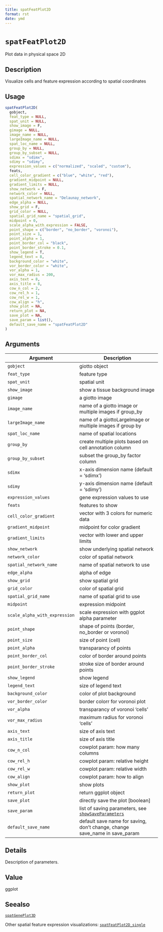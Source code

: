 ```yaml
--- 
title: spatFeatPlot2D 
format: rst 
date: ymd 
--- 
```

# `spatFeatPlot2D`

Plot data in physical space 2D


## Description

Visualize cells and feature expression according to spatial coordinates


## Usage

```r
spatFeatPlot2D(
  gobject,
  feat_type = NULL,
  spat_unit = NULL,
  show_image = F,
  gimage = NULL,
  image_name = NULL,
  largeImage_name = NULL,
  spat_loc_name = NULL,
  group_by = NULL,
  group_by_subset = NULL,
  sdimx = "sdimx",
  sdimy = "sdimy",
  expression_values = c("normalized", "scaled", "custom"),
  feats,
  cell_color_gradient = c("blue", "white", "red"),
  gradient_midpoint = NULL,
  gradient_limits = NULL,
  show_network = F,
  network_color = NULL,
  spatial_network_name = "Delaunay_network",
  edge_alpha = NULL,
  show_grid = F,
  grid_color = NULL,
  spatial_grid_name = "spatial_grid",
  midpoint = 0,
  scale_alpha_with_expression = FALSE,
  point_shape = c("border", "no_border", "voronoi"),
  point_size = 1,
  point_alpha = 1,
  point_border_col = "black",
  point_border_stroke = 0.1,
  show_legend = T,
  legend_text = 8,
  background_color = "white",
  vor_border_color = "white",
  vor_alpha = 1,
  vor_max_radius = 200,
  axis_text = 8,
  axis_title = 8,
  cow_n_col = 2,
  cow_rel_h = 1,
  cow_rel_w = 1,
  cow_align = "h",
  show_plot = NA,
  return_plot = NA,
  save_plot = NA,
  save_param = list(),
  default_save_name = "spatFeatPlot2D"
)
```


## Arguments

Argument      |Description
------------- |----------------
`gobject`     |     giotto object
`feat_type`     |     feature type
`spat_unit`     |     spatial unit
`show_image`     |     show a tissue background image
`gimage`     |     a giotto image
`image_name`     |     name of a giotto image or multiple images if group_by
`largeImage_name`     |     name of a giottoLargeImage or multiple images if group by
`spat_loc_name`     |     name of spatial locations
`group_by`     |     create multiple plots based on cell annotation column
`group_by_subset`     |     subset the group_by factor column
`sdimx`     |     x-axis dimension name (default = 'sdimx')
`sdimy`     |     y-axis dimension name (default = 'sdimy')
`expression_values`     |     gene expression values to use
`feats`     |     features to show
`cell_color_gradient`     |     vector with 3 colors for numeric data
`gradient_midpoint`     |     midpoint for color gradient
`gradient_limits`     |     vector with lower and upper limits
`show_network`     |     show underlying spatial network
`network_color`     |     color of spatial network
`spatial_network_name`     |     name of spatial network to use
`edge_alpha`     |     alpha of edge
`show_grid`     |     show spatial grid
`grid_color`     |     color of spatial grid
`spatial_grid_name`     |     name of spatial grid to use
`midpoint`     |     expression midpoint
`scale_alpha_with_expression`     |     scale expression with ggplot alpha parameter
`point_shape`     |     shape of points (border, no_border or voronoi)
`point_size`     |     size of point (cell)
`point_alpha`     |     transparancy of points
`point_border_col`     |     color of border around points
`point_border_stroke`     |     stroke size of border around points
`show_legend`     |     show legend
`legend_text`     |     size of legend text
`background_color`     |     color of plot background
`vor_border_color`     |     border colorr for voronoi plot
`vor_alpha`     |     transparancy of voronoi 'cells'
`vor_max_radius`     |     maximum radius for voronoi 'cells'
`axis_text`     |     size of axis text
`axis_title`     |     size of axis title
`cow_n_col`     |     cowplot param: how many columns
`cow_rel_h`     |     cowplot param: relative height
`cow_rel_w`     |     cowplot param: relative width
`cow_align`     |     cowplot param: how to align
`show_plot`     |     show plots
`return_plot`     |     return ggplot object
`save_plot`     |     directly save the plot [boolean]
`save_param`     |     list of saving parameters, see [`showSaveParameters`](#showsaveparameters)
`default_save_name`     |     default save name for saving, don't change, change save_name in save_param


## Details

Description of parameters.


## Value

ggplot


## Seealso

[`spatGenePlot3D`](#spatgeneplot3d) 
 
 Other spatial feature expression visualizations:
 [`spatFeatPlot2D_single`](#spatfeatplot2dsingle)


